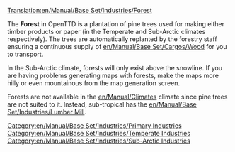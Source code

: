 [[Translation:en/Manual/Base Set/Industries/Forest]]

{{en/Manual/Base Set/Industries/Industries|name=Forest
|image=en/Manual/Base Set/Industries/Forest(industry).png
|caption=Temperate
|image2=en/Manual/Base Set/Industries/Snowforest.png
|caption2=Sub-Arctic
|climates=[[en/Manual/Climates]], [[en/Manual/Climates]]
|accepts=Nothing
|produces=[[en/Manual/Base Set/Cargos/Wood]]
}}
The '''Forest''' in OpenTTD is a plantation of pine trees used for making either timber products or paper (in the Temperate and Sub-Arctic climates respectively).  The trees are automatically replanted by the forestry staff ensuring a continuous supply of [[en/Manual/Base Set/Cargos/Wood]] for you to transport.

In the Sub-Arctic climate, forests will only exist above the snowline.  If you are having problems generating maps with forests, make the maps more hilly or even mountainous from the map generation screen.

Forests are not available in the [[en/Manual/Climates]] climate since pine trees are not suited to it. Instead, sub-tropical has the [[en/Manual/Base Set/Industries/Lumber Mill]].

{{en/Manual/Base Set/Industries/Navbox Industries}}

[[Category:en/Manual/Base Set/Industries/Primary Industries]]
[[Category:en/Manual/Base Set/Industries/Temperate Industries]]
[[Category:en/Manual/Base Set/Industries/Sub-Arctic Industries]]